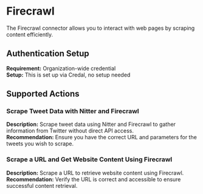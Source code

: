 # Firecrawl
The Firecrawl connector allows you to interact with web pages by scraping content efficiently.

## Authentication Setup
**Requirement:** Organization-wide credential  
**Setup:** This is set up via Credal, no setup needed

## Supported Actions

### Scrape Tweet Data with Nitter and Firecrawl
**Description:** Scrape tweet data using Nitter and Firecrawl to gather information from Twitter without direct API access.  
**Recommendation:** Ensure you have the correct URL and parameters for the tweets you wish to scrape.

### Scrape a URL and Get Website Content Using Firecrawl
**Description:** Scrape a URL to retrieve website content using Firecrawl.  
**Recommendation:** Verify the URL is correct and accessible to ensure successful content retrieval.